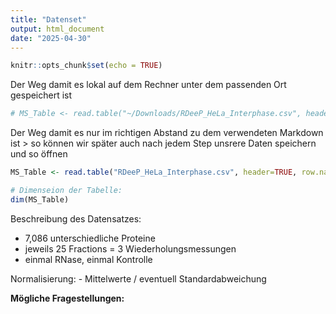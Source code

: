 ```yaml
---
title: "Datenset"
output: html_document
date: "2025-04-30"
---
```


```r
knitr::opts_chunk$set(echo = TRUE)
```

Der Weg damit es lokal auf dem Rechner unter dem passenden Ort gespeichert ist
```r
# MS_Table <- read.table("~/Downloads/RDeeP_HeLa_Interphase.csv", header=TRUE, row.names=1, sep = ";")
```


Der Weg damit es nur im richtigen Abstand zu dem verwendeten Markdown ist > so können wir später auch nach jedem Step unsrere Daten speichern und so öffnen
```r
MS_Table <- read.table("RDeeP_HeLa_Interphase.csv", header=TRUE, row.names=1, sep = ";")
```

```r
# Dimenseion der Tabelle:
dim(MS_Table)
```

Beschreibung des Datensatzes:

-   7,086 unterschiedliche Proteine
-   jeweils 25 Fractions = 3 Wiederholungsmessungen
-   einmal RNase, einmal Kontrolle


Normalisierung:
-   Mittelwerte / eventuell Standardabweichung 



**Mögliche Fragestellungen:**






